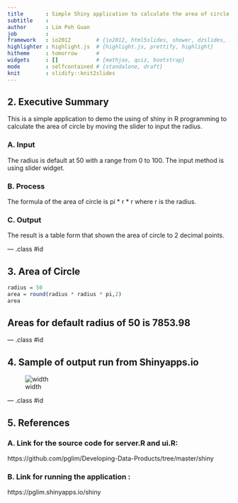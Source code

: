 ```yaml
---
title       : Simple Shiny application to calculate the area of circle using slider to input radius
subtitle    : 
author      : Lim Poh Guan
job         : 
framework   : io2012        # {io2012, html5slides, shower, dzslides, ...}
highlighter : highlight.js  # {highlight.js, prettify, highlight}
hitheme     : tomorrow      # 
widgets     : []            # {mathjax, quiz, bootstrap}
mode        : selfcontained # {standalone, draft}
knit        : slidify::knit2slides
---
```


## 2. Executive Summary

This is a simple application to demo the using of shiny in R programming to calculate the area of circle by moving the slider to input the radius.

### A. Input
The radius is default at 50 with a range from 0 to 100. The input method is using slider widget.

### B. Process
The formula of the area of circle is pi * r * r where r is the radius.

### C. Output
The result is a table form that shown the area of circle to 2 decimal points.

--- .class #id 

## 3. Area of Circle

```r
radius = 50
area = round(radius * radius * pi,2)
area
```



## Areas for default radius of 50 is 7853.98

--- .class #id 

## 4. Sample of output run from Shinyapps.io

![width](UM.png)

--- .class #id 


## 5. References

### A. Link for the source code for server.R and ui.R:

https://github.com/pglim/Developing-Data-Products/tree/master/shiny

### B. Link for running the application :

https://pglim.shinyapps.io/shiny

